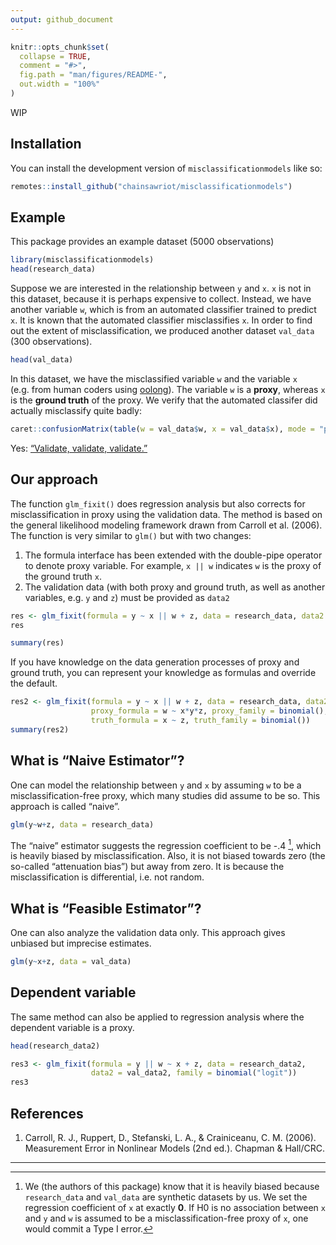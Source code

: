 ```yaml
---
output: github_document
---
```


<!-- README.md is generated from README.Rmd. Please edit that file -->

```r
knitr::opts_chunk$set(
  collapse = TRUE,
  comment = "#>",
  fig.path = "man/figures/README-",
  out.width = "100%"
)
```

WIP

## Installation

You can install the development version of `misclassificationmodels` like so:

``` r
remotes::install_github("chainsawriot/misclassificationmodels")
```

## Example

This package provides an example dataset (5000 observations)

```r
library(misclassificationmodels)
head(research_data)
```

Suppose we are interested in the relationship between `y` and `x`. `x` is not in this dataset, because it is perhaps expensive to collect. Instead, we have another variable `w`, which is from an automated classifier trained to predict `x`. It is known that the automated classifier misclassifies `x`. In order to find out the extent of misclassification, we produced another dataset `val_data` (300 observations). 

```r
head(val_data)
```

In this dataset, we have the misclassified variable `w` and the variable `x` (e.g. from human coders using [oolong](https://github.com/chainsawriot/oolong)). The variable `w` is a **proxy**, whereas `x` is the **ground truth** of the proxy. We verify that the automated classifer did actually misclassify quite badly:

```r
caret::confusionMatrix(table(w = val_data$w, x = val_data$x), mode = "prec_recall", positive = "1")
```

Yes: ["Validate, validate, validate."](https://web.stanford.edu/~jgrimmer/tad2.pdf)

## Our approach

The function `glm_fixit()` does regression analysis but also corrects for misclassification in proxy using the validation data. The method is based on the general likelihood modeling framework drawn from Carroll et al. (2006). The function is very similar to `glm()` but with two changes:

1. The formula interface has been extended with the double-pipe operator to denote proxy variable. For example, `x || w` indicates `w` is the proxy of the ground truth `x`.
2. The validation data (with both proxy and ground truth, as well as another variables, e.g. `y` and `z`) must be provided as `data2`

```r
res <- glm_fixit(formula = y ~ x || w + z, data = research_data, data2 = val_data)
res
```

```r
summary(res)
```

If you have knowledge on the data generation processes of proxy and ground truth, you can represent your knowledge as formulas and override the default.

```r
res2 <- glm_fixit(formula = y ~ x || w + z, data = research_data, data2 = val_data,
                  proxy_formula = w ~ x*y*z, proxy_family = binomial(),
                  truth_formula = x ~ z, truth_family = binomial())
summary(res2)
```

## What is "Naive Estimator"?

One can model the relationship between `y` and `x` by assuming `w` to be a misclassification-free proxy, which many studies did assume to be so. This approach is called "naive".

```r
glm(y~w+z, data = research_data)
```

The "naive" estimator suggests the regression coefficient to be -.4 [^1], which is heavily biased by misclassification. Also, it is not biased towards zero (the so-called "attenuation bias") but away from zero. It is because the misclassification is differential, i.e. not random.

## What is "Feasible Estimator"?

One can also analyze the validation data only. This approach gives unbiased but imprecise estimates.

```r
glm(y~x+z, data = val_data)
```

## Dependent variable

The same method can also be applied to regression analysis where the dependent variable is a proxy.

```r
head(research_data2)
```

```r
res3 <- glm_fixit(formula = y || w ~ x + z, data = research_data2,
                  data2 = val_data2, family = binomial("logit"))
res3
```

## References

1. Carroll, R. J., Ruppert, D., Stefanski, L. A., & Crainiceanu, C. M. (2006). Measurement Error in Nonlinear Models (2nd ed.). Chapman & Hall/CRC.

---
[^1]: We (the authors of this package) know that it is heavily biased because `research_data` and `val_data` are synthetic datasets by us. We set the regression coefficient of `x` at exactly **0**. If H0 is no association between `x` and `y` and `w` is assumed to be a misclassification-free proxy of `x`, one would commit a Type I error.
